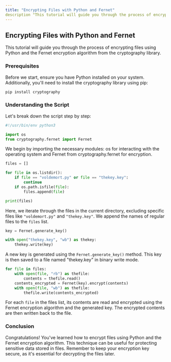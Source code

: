 ```yaml
---
title: "Encrypting Files with Python and Fernet"
description "This tutorial will guide you through the process of encrypting files using Python and the Fernet encryption algorithm from the cryptography library."
---
```

## Encrypting Files with Python and Fernet
This tutorial will guide you through the process of encrypting files using Python and the Fernet encryption algorithm from the cryptography library.

### Prerequisites
Before we start, ensure you have Python installed on your system. Additionally, you'll need to install the cryptography library using pip:

```bash
pip install cryptography
```
### Understanding the Script
Let's break down the script step by step:

```python
#!/usr/bin/env python3

import os
from cryptography.fernet import Fernet
```
We begin by importing the necessary modules: os for interacting with the operating system and Fernet from cryptography.fernet for encryption.

```python
files = []

for file in os.listdir():
	if file == "voldemort.py" or file == "thekey.key":
		continue
	if os.path.isfile(file):
		files.append(file)

print(files)
```
Here, we iterate through the files in the current directory, excluding specific files like `"voldemort.py"` and `"thekey.key"`. We append the names of regular files to the `files` list.

```python
key = Fernet.generate_key()

with open("thekey.key", "wb") as thekey:
	thekey.write(key)
```
A new key is generated using the `Fernet.generate_key()` method. This key is then saved to a file named "thekey.key" in binary write mode.

```python
for file in files:
	with open(file, "rb") as thefile:
		contents = thefile.read()
	contents_encrypted = Fernet(key).encrypt(contents)
	with open(file, "wb") as thefile:
		thefile.write(contents_encrypted)
```
For each `file` in the files list, its contents are read and encrypted using the Fernet encryption algorithm and the generated key. The encrypted contents are then written back to the file.

### Conclusion
Congratulations! You've learned how to encrypt files using Python and the Fernet encryption algorithm. This technique can be useful for protecting sensitive data stored in files. Remember to keep your encryption key secure, as it's essential for decrypting the files later.
